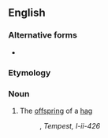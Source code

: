 ==English==

===Alternative forms===
* {{l|en|hag-seed}}

===Etymology===
{{compound|en|hag|seed}}

===Noun===
{{en-noun}}

# {{lb|en|obsolete}} The [[offspring]] of a [[hag]]
#: {{rfquotek|Shakespeare}}, ''Tempest, I-ii-426''